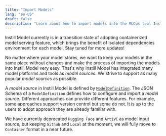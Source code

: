 ```yaml
---
title: "Import Models"
lang: "en-US"
draft: false
description: "Learn about how to import models into the MLOps tool Instill Model https://github.com/instill-ai/model"
---
```


<InfoBlock type="info" title="info">
  Instill Model currently is in a transition state of adopting containerized model serving feature,
  which brings the benefit of isolated dependencies environment for each model. Stay tuned for more updates!
</InfoBlock>

No matter where your model stores, we want to keep your models in the same place without changes and make the process of importing the models into Instill Model very easy.
That's why Instill Model has integrated many model platforms and tools as _model sources_. We strive to support as many popular _model sources_ as possible.

A _model source_ in Instill Model is defined by [`ModelDefinition`](https://github.com/instill-ai/protobufs/blob/main/model/model/v1alpha/model_definition.proto).
The JSON Schema of a `ModelDefinition` defines how to configure and import a _model source_.
Different approaches can provide different features. For example, some approaches support version control but some do not.
It is up to the users to adopt approach they are already familiar with.

We have currently deprecated `Hugging Face` and `ArtiVC` as model input source, but keeping `Github` and `Local` at the moment, we will fully move to `Container` format in a near future.

<ZoomableImg
  src="/docs-assets/core-concepts/model-import-and-deployment.svg"
  alt="Import and deploy model on Instill Model"
  width="600px"
/>
